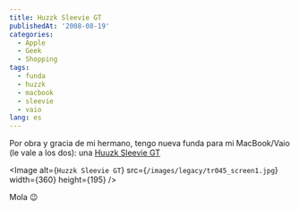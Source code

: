 ```yaml
---
title: Huzzk Sleevie GT
publishedAt: '2008-08-19'
categories:
  - Apple
  - Geek
  - Shopping
tags:
  - funda
  - huzzk
  - macbook
  - sleevie
  - vaio
lang: es
---
```


Por obra y gracia de mi hermano, tengo nueva funda para mi MacBook/Vaio (le vale a los dos): una [Huuzk Sleevie GT](http://store.apple.com/es/product/TR045ZM/A?fnode=home/shop_mac/mac_accessories/notebook_cases&mco=OTQ2MDM5&p=3&s=topSellers#overview)

<Image
  alt={`Huzzk Sleevie GT`}
  src={`/images/legacy/tr045_screen1.jpg`}
  width={360}
  height={195}
/>

Mola 😉
